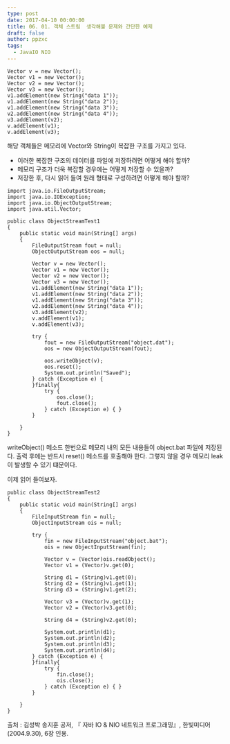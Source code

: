 ```yaml
---
type: post
date: 2017-04-10 00:00:00
title: 06. 01. 객체 스트림  생각해볼 문제와 간단한 예제
draft: false
author: ppzxc
tags:
  - JavaIO NIO
---
```


```
Vector v = new Vector();
Vector v1 = new Vector();
Vector v2 = new Vector();
Vector v3 = new Vector();
v1.addElement(new String("data 1"));
v1.addElement(new String("data 2"));
v1.addElement(new String("data 3"));
v2.addElement(new String("data 4"));
v3.addElement(v2);
v.addElement(v1);
v.addElement(v3);
```

해당 객체들은 메모리에 Vector와 String이 복잡한 구조를 가지고 있다.

- 이러한 복잡한 구조의 데이터를 파일에 저장하려면 어떻게 해야 할까?
- 메모리 구조가 더욱 복잡할 경우에는 어떻게 저장할 수 있을까?
- 저장한 후, 다시 읽어 들여 원래 형태로 구성하려면 어떻게 해야 할까?

```
import java.io.FileOutputStream;
import java.io.IOException;
import java.io.ObjectOutputStream;
import java.util.Vector;

public class ObjectStreamTest1
{
    public static void main(String[] args)
    {
        FileOutputStream fout = null;
        ObjectOutputStream oos = null;

        Vector v = new Vector();
        Vector v1 = new Vector();
        Vector v2 = new Vector();
        Vector v3 = new Vector();
        v1.addElement(new String("data 1"));
        v1.addElement(new String("data 2"));
        v1.addElement(new String("data 3"));
        v2.addElement(new String("data 4"));
        v3.addElement(v2);
        v.addElement(v1);
        v.addElement(v3);

        try {
            fout = new FileOutputStream("object.dat");
            oos = new ObjectOutputStream(fout);

            oos.writeObject(v);
            oos.reset();
            System.out.println("Saved");
        } catch (Exception e) {
        }finally{
            try {
                oos.close();
                fout.close();
            } catch (Exception e) { }
        }

    }
}
```

writeObject() 메소드 한번으로 메모리 내의 모든 내용들이 object.bat 파일에 저장된다. 출력 후에는 반드시 reset() 메소드를 호출해야 한다. 그렇지 않을 경우 메모리 leak이 발생할 수 있기 떄문이다.

이제 읽어 들여보자.

```
public class ObjectStreamTest2
{
    public static void main(String[] args)
    {
        FileInputStream fin = null;
        ObjectInputStream ois = null;

        try {
            fin = new FileInputStream("object.bat");
            ois = new ObjectInputStream(fin);

            Vector v = (Vector)ois.readObject();
            Vector v1 = (Vector)v.get(0);

            String d1 = (String)v1.get(0);
            String d2 = (String)v1.get(1);
            String d3 = (String)v1.get(2);

            Vector v3 = (Vector)v.get(1);
            Vector v2 = (Vector)v3.get(0);

            String d4 = (String)v2.get(0);

            System.out.println(d1);
            System.out.println(d2);
            System.out.println(d3);
            System.out.println(d4);
        } catch (Exception e) {
        }finally{
            try {
                fin.close();
                ois.close();
            } catch (Exception e) { }
        }

    }
}
```

출처 : 김성박 송지훈 공저, 『 자바 IO & NIO 네트워크 프로그래밍』, 한빛미디어(2004.9.30), 6장 인용.
